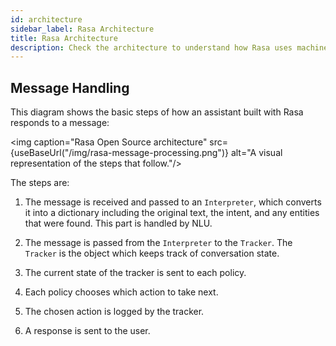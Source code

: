 ```yaml
---
id: architecture
sidebar_label: Rasa Architecture
title: Rasa Architecture
description: Check the architecture to understand how Rasa uses machine learning, context and state of the conversation to predict the next action of the AI Assistant.
---
```


## Message Handling

This diagram shows the basic steps of how an assistant built with Rasa
responds to a message:



<img caption="Rasa Open Source architecture" src={useBaseUrl("/img/rasa-message-processing.png")} alt="A visual representation of the steps that follow."/>

The steps are:

1. The message is received and passed to an `Interpreter`, which
   converts it into a dictionary including the original text, the intent,
   and any entities that were found. This part is handled by NLU.

2. The message is passed from the `Interpreter` to the `Tracker`.
   The `Tracker` is the object which keeps track of conversation state.

3. The current state of the tracker is sent to each policy.

4. Each policy chooses which action to take next.

5. The chosen action is logged by the tracker.

6. A response is sent to the user.

